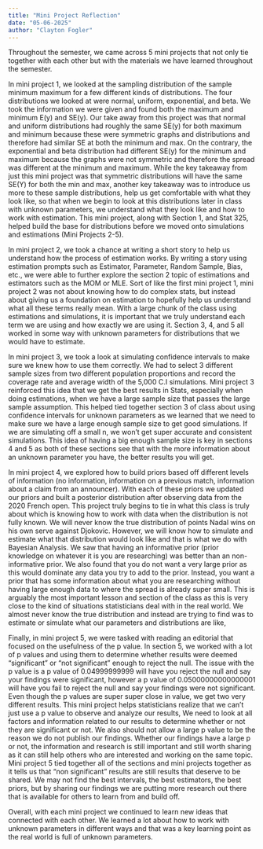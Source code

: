 ```yaml
---
title: "Mini Project Reflection"
date: "05-06-2025"
author: "Clayton Fogler"
---
```


Throughout the semester, we came across 5 mini projects that not only tie together with each other but with the materials we have learned throughout the semester.

In mini project 1, we looked at the sampling distribution of the sample minimum maximum for a few different kinds of distributions. The four distributions we looked at were normal, uniform, exponential, and beta. We took the information we were given and found both the maximum and minimum E(y) and SE(y). Our take away from this project was that normal and uniform distributions had roughly the same SE(y) for both maximum and minimum because these were symmetric graphs and distributions and therefore had similar SE at both the minimum and max. On the contrary, the exponential and beta distribution had different SE(y) for the minimum and maximum because the graphs were not symmetric and therefore the spread was different at the minimum and maximum. While the key takeaway from just this mini project was that symmetric distributions will have the same SE(Y) for both the min and max, another key takeaway was to introduce us more to these sample distributions, help us get comfortable with what they look like, so that when we begin to look at this distributions later in class with unknown parameters, we understand what they look like and how to work with estimation. This mini project, along with Section 1, and Stat 325, helped build the base for distributions before we moved onto simulations and estimations (Mini Projects 2-5).

In mini project 2, we took a chance at writing a short story to help us understand how the process of estimation works. By writing a story using estimation prompts such as Estimator, Parameter, Random Sample, Bias, etc., we were able to further explore the section 2 topic of estimations and estimators such as the MOM or MLE. Sort of like the first mini project 1, mini project 2 was not about knowing how to do complex stats, but instead about giving us a foundation on estimation to hopefully help us understand what all these terms really mean. With a large chunk of the class using estimations and simulations, it is important that we truly understand each term we are using and how exactly we are using it. Section 3, 4, and 5 all worked in some way with unknown parameters for distributions that we would have to estimate.

In mini project 3, we took a look at simulating confidence intervals to make sure we knew how to use them correctly. We had to select 3 different sample sizes from two different population proportions and record the coverage rate and average width of the 5,000 C.I simulations. Mini project 3 reinforced this idea that we get the best results in Stats, especially when doing estimations, when we have a large sample size that passes the large sample assumption. This helped tied together section 3 of class about using confidence intervals for unknown parameters as we learned that we need to make sure we have a large enough sample size to get good simulations. If we are simulating off a small n, we won't get super accurate and consistent simulations. This idea of having a big enough sample size is key in sections 4 and 5 as both of these sections see that with the more information about an unknown parameter you have, the better results you will get.

In mini project 4, we explored how to build priors based off different levels of information (no information, information on a previous match, information about a claim from an announcer). With each of these priors we updated our priors and built a posterior distribution after observing data from the 2020 French open. This project truly begins to tie in what this class is truly about which is knowing how to work with data when the distribution is not fully known. We will never know the true distribution of points Nadal wins on his own serve against Djokovic. However, we will know how to simulate and estimate what that distribution would look like and that is what we do with Bayesian Analysis. We saw that having an informative prior (prior knowledge on whatever it is you are researching) was better than an non-informative prior. We also found that you do not want a very large prior as this would dominate any data you try to add to the prior. Instead, you want a prior that has some information about what you are researching without having large enough data to where the spread is already super small. This is arguably the most important lesson and section of the class as this is very close to the kind of situations statisticians deal with in the real world. We almost never know the true distribution and instead are trying to find was to estimate or simulate what our parameters and distributions are like,

Finally, in mini project 5, we were tasked with reading an editorial that focused on the usefulness of the p value. In section 5, we worked with a lot of p values and using them to determine whether results were deemed "significant" or "not significant" enough to reject the null. The issue with the p value is a p value of 0.04999999999 will have you reject the null and say your findings were significant, however a p value of 0.05000000000000001 will have you fail to reject the null and say your findings were not significant. Even though the p values are super super close in value, we get two very different results. This mini project helps statisticians realize that we can't just use a p value to observe and analyze our results, We need to look at all factors and information related to our results to determine whether or not they are significant or not. We also should not allow a large p value to be the reason we do not publish our findings. Whether our findings have a large p or not, the information and research is still important and still worth sharing as it can still help others who are interested and working on the same topic. Mini project 5 tied together all of the sections and mini projects together as it tells us that "non significant" results are still results that deserve to be shared. We may not find the best intervals, the best estimators, the best priors, but by sharing our findings we are putting more research out there that is available for others to learn from and build off.

Overall, with each mini project we continued to learn new ideas that connected with each other. We learned a lot about how to work with unknown parameters in different ways and that was a key learning point as the real world is full of unknown parameters.
